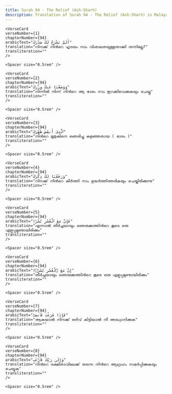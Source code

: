 ```yaml
---
title: Surah 94 - The Relief (Ash-Sharh)  
description: Translation of Surah 94 - The Relief (Ash-Sharh) in Malayalam
---
```







    <VerseCard 
    verseNumber={1}
    chapterNumber={94}
    arabicText="أَلَمْ نَشْرَحْ لَكَ صَدْرَكَ"
    translation="നിനക്ക്‌ നിന്‍റെ ഹൃദയം നാം വിശാലതയുള്ളതാക്കി തന്നില്ലേ?"
    transliteration=""
    />

    <Spacer size="0.5rem" />
                
    <VerseCard 
    verseNumber={2}
    chapterNumber={94}
    arabicText="وَوَضَعْنَا عَنكَ وِزْرَكَ"
    translation="നിന്നില്‍ നിന്ന്‌ നിന്‍റെ ആ ഭാരം നാം ഇറക്കിവെക്കുകയും ചെയ്തു"
    transliteration=""
    />

    <Spacer size="0.5rem" />
                
    <VerseCard 
    verseNumber={3}
    chapterNumber={94}
    arabicText="ٱلَّذِىٓ أَنقَضَ ظَهْرَكَ"
    translation="നിന്‍റെ മുതുകിനെ ഞെരിച്ചു കളഞ്ഞതായ ( ഭാരം )"
    transliteration=""
    />

    <Spacer size="0.5rem" />
                
    <VerseCard 
    verseNumber={4}
    chapterNumber={94}
    arabicText="وَرَفَعْنَا لَكَ ذِكْرَكَ"
    translation="നിനക്ക്‌ നിന്‍റെ കീര്‍ത്തി നാം ഉയര്‍ത്തിത്തരികയും ചെയ്തിരിക്കുന്നു"
    transliteration=""
    />

    <Spacer size="0.5rem" />
                
    <VerseCard 
    verseNumber={5}
    chapterNumber={94}
    arabicText="فَإِنَّ مَعَ ٱلْعُسْرِ يُسْرًا"
    translation="എന്നാല്‍ തീര്‍ച്ചയായും ഞെരുക്കത്തിന്‍റെ കൂടെ ഒരു എളുപ്പമുണ്ടായിരിക്കും"
    transliteration=""
    />

    <Spacer size="0.5rem" />
                
    <VerseCard 
    verseNumber={6}
    chapterNumber={94}
    arabicText="إِنَّ مَعَ ٱلْعُسْرِ يُسْرًۭا"
    translation="തീര്‍ച്ചയായും ഞെരുക്കത്തിന്‍റെ കൂടെ ഒരു എളുപ്പമുണ്ടായിരിക്കും"
    transliteration=""
    />

    <Spacer size="0.5rem" />
                
    <VerseCard 
    verseNumber={7}
    chapterNumber={94}
    arabicText="فَإِذَا فَرَغْتَ فَٱنصَبْ"
    translation="ആകയാല്‍ നിനക്ക്‌ ഒഴിവ്‌ കിട്ടിയാല്‍ നീ അദ്ധ്വാനിക്കുക"
    transliteration=""
    />

    <Spacer size="0.5rem" />
                
    <VerseCard 
    verseNumber={8}
    chapterNumber={94}
    arabicText="وَإِلَىٰ رَبِّكَ فَٱرْغَب"
    translation="നിന്‍റെ രക്ഷിതാവിലേക്ക്‌ തന്നെ നിന്‍റെ ആഗ്രഹം സമര്‍പ്പിക്കുകയും ചെയ്യുക"
    transliteration=""
    />

    <Spacer size="0.5rem" />
                